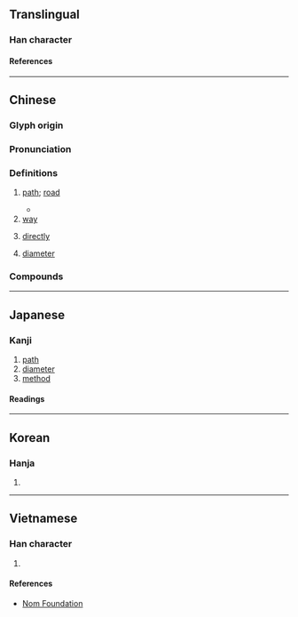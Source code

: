 {{also|径}}
{{character info}}
==Translingual==
{{Han simplified forms|徑|径|径}}

===Han character===
{{Han char|rn=60|rad=彳|as=07|sn=10|four=21211|canj=HOMVM|ids=⿰彳巠}}

====References====
{{Han ref|kx=0367.190|dkj=10118|dj=0691.030|hdz=20824.070|uh=5F91}}

----

==Chinese==
{{zh-forms|s=径}}

===Glyph origin===
{{Han etym}}

===Pronunciation===
{{zh-pron
|m=jìng
|c=ging3,gaang3
|c_note=gaang3 - alternative pronunciation for "path"
|h=pfs=kang/kin;gd=gang4/gin4
|h_note=Sixian: kang - vernacular; kin - literary
Meixian: gang4 - vernacular; gin4 - literary
|md=géng
|mn=qz,tw,xm,zz:kèng
|mn-t=gên3
|w=2jin
|mc=y
|oc=y
|cat=n
}}

===Definitions===
{{zh-hanzi}}

# [[path]]; [[road]]
#: {{zh-x|麥 理 浩{hou6} 徑|{{w|MacLehose Trail}}|C}}
#* {{zh-x|千 山 鳥 飛 絕，萬 徑 人 蹤 滅。|A thousand mountains and no bird,<br/>A myriad '''paths''' without a footprint.|ref='''9<sup>th</sup> century''', {{w|Liu Zongyuan}}, {{lw|zh|s:江雪|江雪}}|CL}}
# [[way]]
#: {{zh-x|門徑|way; method}}
# [[directly]]
# {{lb|zh|geometry}} [[diameter]]

===Compounds===
{{zh-der|直徑|田徑|途徑|田徑賽|口徑|行徑|路徑|半徑|石徑|小徑|徑直|大相徑庭|羊腸小徑|大徑|蹊徑|徑庭|另闢蹊徑|曲率半徑|一徑|冷徑|傳染途徑|徑踰|徑路|徑自|徑流|徑情|徑廷|徑寸|徑入|另闢新徑|徑賽|徑取|徑行|三徑|徯徑|別開蹊徑|山徑|單徑|別闢蹊徑|各闢蹊徑|剪徑|孔徑|球徑|核半徑|捷徑|田徑運動|撲花行徑|曲徑通幽|直情徑行|田徑場|獨闢蹊徑|破壞半徑|搜索半徑|暴風半徑|舊家行徑|陶潛三徑|行不由徑|蔣舍三徑|長驅徑入|花徑|門徑|蔓徑荒草|邪徑|道而不徑|終南捷徑|蓬蒿滿徑|翦徑|徑須}}

----

==Japanese==
{{ja-kanji forms|径|徑}}

===Kanji===
{{ja-kanji|grade=|rs=彳07|shin=径}}

# [[path]]
# [[diameter]]
# [[method]]

====Readings====
{{ja-readings
|on=けい
|kun=こみち, ちかみち, みち
}}

----

==Korean==

===Hanja===
{{ko-hanja|지름길|지름길|경}}

# {{hanja form of|경|[[shortcut]], [[path]]}}

----

==Vietnamese==

===Han character===
{{vi-readings|rs=彳07|reading=[[kính]], [[kinh]]}}

# {{rfdef|vi|sort=彳07}}

====References====
* [http://nomfoundation.org/common/nom_details.php?codepoint=5f91 Nom Foundation]